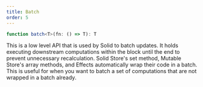 ```yaml
---
title: Batch
order: 5
---
```


```ts
function batch<T>(fn: () => T): T
```

This is a low level API that is used by Solid to batch updates. It holds executing downstream computations within the block until the end to prevent unnecessary recalculation. Solid Store's set method, Mutable Store's array methods, and Effects automatically wrap their code in a batch. This is useful for when you want to batch a set of computations that are not wrapped in a batch already.
